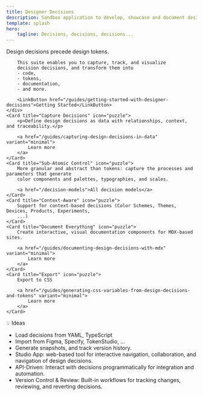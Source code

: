 ```yaml
---
title: Designer Decisions
description: Sandbox application to develop, showcase and document design decisions.
template: splash
hero:
    tagline: Decisions, decisions, decisions...
---
```



<CardGrid stagger>
    <div>
        Design decisions precede design tokens.

        This suite enables you to capture, track, and visualize
        decision decisions, and transform them into
        - code,
        - tokens,
        - documentation,
        - and more.

        <LinkButton href="/guides/getting-started-with-designer-decisions">Getting Started</LinkButton>
    </div>
    <Card title="Capture Decisions" icon="puzzle">
        <p>Define design decisions as data with relationships, context, and traceability.</p>

        <a href="/guides/capturing-design-decisions-in-data" variant="minimal">
            Learn more
        </a>
    </Card>
    <Card title="Sub-Atomic Control" icon="puzzle">
        More granular and abstract than tokens: capture the processes and parameters that generate
        color components and palettes, typographies, and scales.

        <a href="/decision-models">All decision models</a>
    </Card>
    <Card title="Context-Aware" icon="puzzle">
        Support for context-based decisions (Color Schemes, Themes, Devices, Products, Experiments,
        ...)
    </Card>
    <Card title="Document Everything" icon="puzzle">
        Create interactive, visual documentation components for MDX-based sites.

        <a href="/guides/documenting-design-decisions-with-mdx" variant="minimal">
            Learn more
        </a>
    </Card>
    <Card title="Export" icon="puzzle">
        Export to CSS

        <a href="/guides/generating-css-variables-from-design-decisions-and-tokens" variant="minimal">
            Learn more
        </a>
    </Card>

</CardGrid>

💡 Ideas

-   Load decisions from YAML, TypeScript
-   Import from Figma, Specify, TokenStudio, ...
-   Generate snapshots, and track version history.
-   Studio App: web-based tool for interactive navigation, collaboration,
    and navigation of design decisions.
-   API-Driven: Interact with decisions programmatically for integration and automation.
-   Version Control & Review: Built-in workflows for tracking changes,
    reviewing, and reverting decisions.
